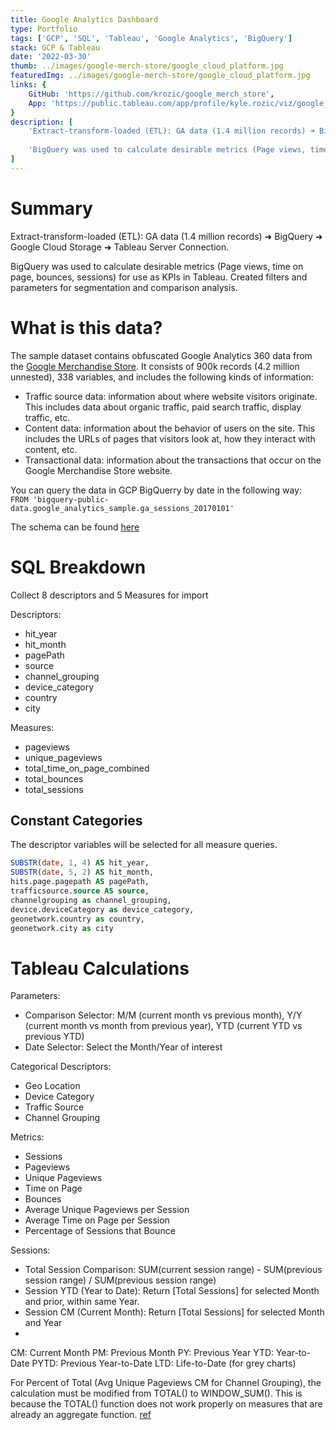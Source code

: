 ```yaml
---
title: Google Analytics Dashboard
type: Portfolio
tags: ['GCP', 'SQL', 'Tableau', 'Google Analytics', 'BigQuery']
stack: GCP & Tableau
date: '2022-03-30'
thumb: ../images/google-merch-store/google_cloud_platform.jpg
featuredImg: ../images/google-merch-store/google_cloud_platform.jpg
links: {
	GitHub: 'https://github.com/krozic/google_merch_store',
	App: 'https://public.tableau.com/app/profile/kyle.rozic/viz/google_merch_store/GeneralDashboard'
}
description: [
	'Extract-transform-loaded (ETL): GA data (1.4 million records) ➜ BigQuery ➜ Google Cloud Storage ➜ Tableau Server Connection.',
	
	'BigQuery was used to calculate desirable metrics (Page views, time on page, bounces, sessions) for use as KPIs in Tableau. Created filters and parameters for segmentation and comparison analysis.'
]
---
```


# Summary

Extract-transform-loaded (ETL): GA data (1.4 million records) ➜ BigQuery ➜ Google Cloud Storage ➜ Tableau Server Connection.
	
BigQuery was used to calculate desirable metrics (Page views, time on page, bounces, sessions) for use as KPIs in Tableau. Created filters and parameters for segmentation and comparison analysis.

# What is this data?
The sample dataset contains obfuscated Google Analytics 360 data from the [Google Merchandise Store](https://www.googlemerchandisestore.com/shop.axd/Home?utm_source=Partners&utm_medium=affiliate&utm_campaign=Data%20Share%20Promo). It consists of 900k records (4.2 million unnested), 338 variables, and includes the following kinds of information:

-   Traffic source data: information about where website visitors originate. This includes data about organic traffic, paid search traffic, display traffic, etc.
-   Content data: information about the behavior of users on the site. This includes the URLs of pages that visitors look at, how they interact with content, etc.
-   Transactional data: information about the transactions that occur on the Google Merchandise Store website.

You can query the data in GCP BigQuerry by date in the following way:  
`FROM 'bigquery-public-data.google_analytics_sample.ga_sessions_20170101'`

The schema can be found [here](https://support.google.com/analytics/answer/3437719?hl=en)

# SQL Breakdown
Collect 8 descriptors and 5 Measures for import

Descriptors:
- hit_year
- hit_month
- pagePath
- source
- channel_grouping
- device_category
- country
- city 

Measures:
- pageviews
- unique_pageviews
- total_time_on_page_combined
- total_bounces
- total_sessions

## Constant Categories
The descriptor variables will be selected for all measure queries.
```SQL
SUBSTR(date, 1, 4) AS hit_year, 
SUBSTR(date, 5, 2) AS hit_month, 
hits.page.pagepath AS pagePath, 
trafficsource.source AS source, 
channelgrouping as channel_grouping, 
device.deviceCategory as device_category, 
geonetwork.country as country, 
geonetwork.city as city
```

# Tableau Calculations
Parameters:
- Comparison Selector: M/M (current month vs previous month), Y/Y (current month vs month from previous year), YTD (current YTD vs previous YTD)
- Date Selector: Select the Month/Year of interest

Categorical Descriptors:
- Geo Location
- Device Category
- Traffic Source
- Channel Grouping

Metrics:
- Sessions
- Pageviews
- Unique Pageviews
- Time on Page
- Bounces
- Average Unique Pageviews per Session
- Average Time on Page per Session
- Percentage of Sessions that Bounce

Sessions:
- Total Session Comparison: SUM(current session range) - SUM(previous session range) / SUM(previous session range)
- Session YTD (Year to Date): Return [Total Sessions] for selected Month and prior, within same Year.
- Session CM (Current Month): Return [Total Sessions] for selected Month and Year
- 

CM: Current Month
PM: Previous Month
PY: Previous Year
YTD: Year-to-Date
PYTD: Previous Year-to-Date
LTD: Life-to-Date (for grey charts)

For Percent of Total (Avg Unique Pageviews CM for Channel Grouping), the calculation must be modified from TOTAL() to WINDOW_SUM(). This is because the TOTAL() function does not work properly on measures that are already an aggregate function. [ref](https://kb.tableau.com/articles/issue/percent-of-total-adds-up-to-more-than-100)

